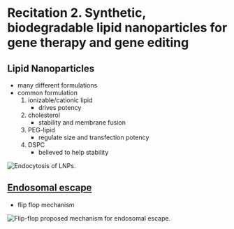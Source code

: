 # Recitation 2. Synthetic, biodegradable lipid nanoparticles for gene therapy and gene editing

## Lipid Nanoparticles
- many different formulations
- common formulation
  1. ionizable/cationic lipid
      - drives potency
  2. cholesterol
      - stability and membrane fusion
  3. PEG-lipid
      - regulate size and transfection potency
  4. DSPC
      - believed to help stability
  
![Endocytosis of LNPs.](./endocytosis.jpg)

## [Endosomal escape](https://www.intechopen.com/chapters/37734)

- flip flop mechanism

![Flip-flop proposed mechanism for endosomal escape.](./flipflop.jpg)
